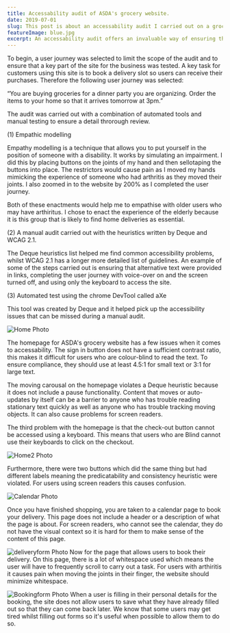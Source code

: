 ```yaml
---
title: Accessability audit of ASDA's grocery website.
date: 2019-07-01
slug: This post is about an accessability audit I carried out on a grocery website in 2019.
featureImage: blue.jpg
excerpt: An accessability audit offers an invaluable way of ensuring that your website can be used by everyone.
---
```


To begin, a user journey was selected to limit the scope of the audit and to ensure that a key part of the site for the business was tested. A key task for customers using this site is to book a delivery slot so users can receive their purchases. Therefore the following user journey was selected:


“You are buying groceries for a dinner party you are organizing. Order the items to your home so that it arrives tomorrow at 3pm.”


The audit was carried out with a combination of automated tools and manual testing to ensure a detail throrough review.


(1) Empathic modelling

Empathy modelling is a technique that allows you to put yourself in the position of someone with a disability.  It works by simulating an impairment. I did this by placing buttons on the joints of my hand and then sellotaping the buttons into place. The restrictors would cause pain as I moved my hands mimicking the experience of someone who had arthritis as they moved their joints. I also zoomed in to the website by 200% as I completed the user journey.


Both of these enactments would help me to empathise with older users who may have arthiritus. I chose to enact the experience of the elderly because it is this group that is likely to find home deliveries as essential.


(2) A manual audit carried out with the heuristics written by Deque and WCAG 2.1.

The Deque heuristics list helped me find common accessibility problems, whilst WCAG 2.1 has a longer more detailed list of guidelines. An example of some of the steps carried out is ensuring that alternative text were provided in links, completing the user journey with voice-over on and the screen turned off, and using only the keyboard to access the site.


(3) Automated test using the chrome DevTool called aXe

This tool was created by Deque and it helped pick up the accessibility issues that can be missed during a manual audit.


![Home Photo](Home.jpg)

The homepage for ASDA's grocery website has a few issues when it comes to accessability. The sign in button does not have a sufficient contrast ratio, this makes it difficult for users who are colour-blind to read the text. To ensure compliance, they should use at least 4.5:1 for small text or 3:1 for large text.

The moving carousal on the homepage violates a Deque heuristic because it does not include a pause functionality. Content that moves or auto-updates by itself can be a barrier to anyone who has trouble reading stationary text quickly as well as anyone who has trouble tracking moving objects. It can also cause problems for screen readers.

The third problem with the homepage is that the check-out button cannot be accessed using a keyboard. This means that users who are Blind cannot use their keyboards to click on the checkout. 

![Home2 Photo](Home2.png)

Furthermore, there were two buttons which did the same thing but had different labels meaning the predicatability and consistency heuristic were violated. For users using screen readers this causes confusion.

![Calendar Photo](Calendar.png)

Once you have finished shopping, you are taken to a calendar page to book your delivery. This page does not include a header or a description of what the page is about. For screen readers, who cannot see the calendar, they do not have the visual context so it is hard for them to make sense of the content of this page. 

![deliveryform Photo](Deliveryform.png)
Now for the page that allows users to book their delivery. On this page, there is a lot of whitespace used which means the user will have to frequently scroll to carry out a task. For users with arthiritis it causes pain when moving the joints in their finger, the website should minimize whitespace. 

![Bookingform Photo](Bookingform.png)
When a user is filling in their personal details for the booking, the site does not allow users to save what they have already filled out so that they can come back later. We know that some users may get tired whilst filling out forms so it's useful when possible to allow them to do so.